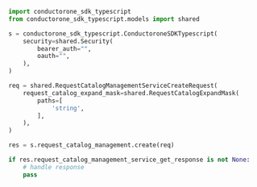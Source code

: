 ```python Create.py
import conductorone_sdk_typescript
from conductorone_sdk_typescript.models import shared

s = conductorone_sdk_typescript.ConductoroneSDKTypescript(
    security=shared.Security(
        bearer_auth="",
        oauth="",
    ),
)

req = shared.RequestCatalogManagementServiceCreateRequest(
    request_catalog_expand_mask=shared.RequestCatalogExpandMask(
        paths=[
            'string',
        ],
    ),
)

res = s.request_catalog_management.create(req)

if res.request_catalog_management_service_get_response is not None:
    # handle response
    pass
```
